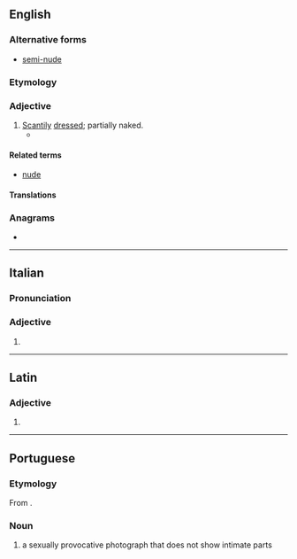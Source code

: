 {{also|semi-nude}}
==English==

===Alternative forms===
* [[semi-nude]]

===Etymology===
{{prefix|en|semi|nude}}

===Adjective===
{{en-adj|-}}

# [[scanty|Scantily]] [[dress]]ed; partially naked.
#* {{quote-book|en|year=2019|author=[[w:Maaza Mengiste|Maaza Mengiste 
]]|title=[[w:The Shadow King (book)|The Shadow King]] |publisher=Canongate Books (2020)|page=333|passage=The folder is full of photographs of nude and '''seminude''' women.}}
====Related terms====
* [[nude]]

====Translations====
{{trans-see|half-naked}}

===Anagrams===
* {{anagrams|en|a=deeimnsu|eumenids}}

----

==Italian==

===Pronunciation===
{{it-pr|seminùde}}

===Adjective===
{{head|it|adjective form}}

# {{feminine plural of|it|seminudo}}

----

==Latin==

===Adjective===
{{la-adj-form|sēminūde}}

# {{inflection of|la|sēminūdus||voc|m|s}}

----

==Portuguese==

===Etymology===
From {{prefix|pt|semi|nude}}.

===Noun===
{{pt-noun|m}}
# {{lb|pt|Internet slang}} a sexually provocative photograph that does not show intimate parts